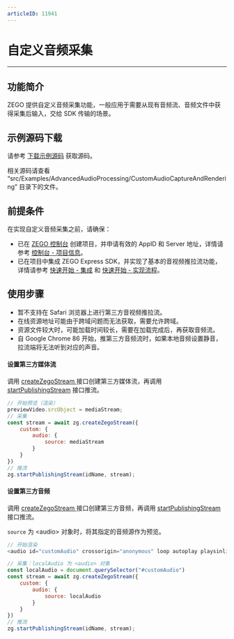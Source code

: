 ```yaml
---
articleID: 11941
---
```

# 自定义音频采集

- - -

## 功能简介

ZEGO 提供自定义音频采集功能，一般应用于需要从现有音频流、音频文件中获得采集后输入，交给 SDK 传输的场景。

## 示例源码下载

请参考 [下载示例源码](!DownloadDemo/DownloadDemo) 获取源码。

相关源码请查看 “src/Examples/AdvancedAudioProcessing/CustomAudioCaptureAndRendering” 目录下的文件。

## 前提条件

在实现自定义音频采集之前，请确保：

- 已在 [ZEGO 控制台](https://console.zego.im) 创建项目，并申请有效的 AppID 和 Server 地址，详情请参考 [控制台 - 项目信息](/console/guide-doc2)。
- 已在项目中集成 ZEGO Express SDK，并实现了基本的音视频推拉流功能，详情请参考 [快速开始 - 集成](!ExpressVideoSDK-Integration/SDK_Integration) 和 [快速开始 - 实现流程](!ExpressVideoSDK-Integration/Solution_Implementation)。


## 使用步骤

<Warning title="注意">


- 暂不支持在 Safari 浏览器上进行第三方音视频推拉流。
- 在线资源地址可能由于跨域问题而无法获取，需要允许跨域。
- 资源文件较大时，可能加载时间较长，需要在加载完成后，再获取音频流。
- 自 Google Chrome 86 开始，推第三方音频流时，如果本地音频设置静音，拉流端将无法听到对应的声音。 

</Warning>



#### 设置第三方媒体流

调用 [createZegoStream ](@createZegoStream) 接口创建第三方媒体流，再调用 [startPublishingStream](@startPublishingStream) 接口推流。

```javascript
// 开始预览（渲染）
previewVideo.srcObject = mediaStream;
// 采集 
const stream = await zg.createZegoStream({
    custom: {
        audio: {
            source: mediaStream
        }
    }
})
// 推流
zg.startPublishingStream(idName, stream);
```

#### 设置第三方音频

调用 [createZegoStream ](@createZegoStream) 接口创建第三方音频，再调用 [startPublishingStream](@startPublishingStream) 接口推流。

`source` 为 \<audio> 对象时，将其指定的音频源作为预览。

```javascript
// 开始渲染
<audio id="customAudio" crossorigin="anonymous" loop autoplay playsinline  controls  src="xxxx" />

// 采集：localAudio 为 <audio> 对象
const localAudio = document.querySelector("#customAudio")
const stream = await zg.createZegoStream({
    custom: {
        audio: {
            source: localAudio
        }
    }
})
// 推流
zg.startPublishingStream(idName, stream);
```

